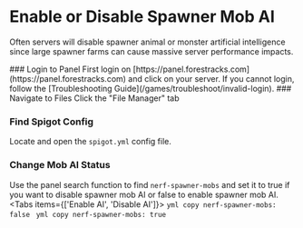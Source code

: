 
# Enable or Disable Spawner Mob AI
Often servers will disable spawner animal or monster artificial intelligence since large spawner farms can cause massive server performance impacts.

<Steps>
### Login to Panel
First login on [https://panel.forestracks.com](https://panel.forestracks.com) and click on your server. If you cannot login, follow the [Troubleshooting Guide](/games/troubleshoot/invalid-login).
### Navigate to Files
Click the "File Manager" tab

### Find Spigot Config
Locate and open the `spigot.yml` config file.

### Change Mob AI Status
Use the panel search function to find `nerf-spawner-mobs` and set it to true if you want to disable spawner mob AI or false to enable spawner mob AI.
<Tabs items={['Enable AI', 'Disable AI']}>
  <Tab>
    ```yml copy
    nerf-spawner-mobs: false
    ```
  </Tab>
  <Tab>
    ```yml copy
    nerf-spawner-mobs: true
    ```
  </Tab>
</Tabs>
</Steps>